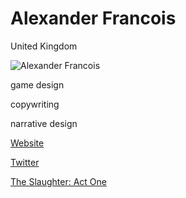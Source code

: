 # Alexander Francois

<Location>

United Kingdom

</Location>

![Alexander Francois](https://s3-eu-west-1.amazonaws.com/www.brainchildstudios.co.uk/images/mesquare.png)

<Skills>

game design

copywriting

narrative design

</Skills>

<Personal>

[Website](http://www.brainchildstudios.co.uk/)

[Twitter](https://twitter.com/thebrained)

</Personal>



<Games>

[The Slaughter: Act One](https://store.steampowered.com/app/356390/The_Slaughter_Act_One/)

</Games>
